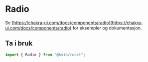 
<Meta title="Komponenter/Radio" />

# Radio

Se [https://chakra-ui.com/docs/components/radio](https://chakra-ui.com/docs/components/radio) for eksempler og dokumentasjon.

## Ta i bruk

```jsx
import { Radio } from "@kvib/react";
```
